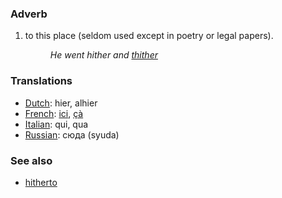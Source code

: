 === Adverb ===
# to this place (seldom used except in poetry or legal papers).
#:''He went hither and [[thither]]''

===Translations===

*[[Dutch]]: hier, alhier
*[[French]]: [[ici]], [[çà]]
*[[Italian]]: qui, qua
*[[Russian]]: сюда (syuda)

=== See also ===
*[[hitherto]]